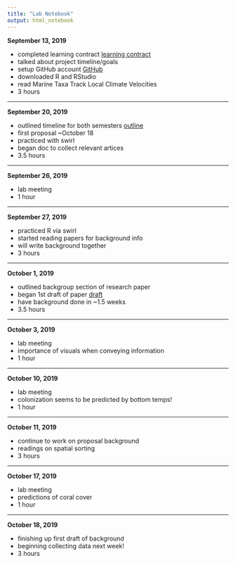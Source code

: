 ```yaml
---
title: "Lab Notebook"
output: html_notebook
---
```

**September 13, 2019**

* completed learning contract [learning contract](https://docs.google.com/document/d/18EuaptJ0LtB-4bw0Bqum4cfWjOU25bCIm0ezJRgJDqY/edit)
* talked about project timeline/goals
* setup GitHub account [GitHub](https://github.com)
* downloaded R and RStudio
* read Marine Taxa Track Local Climate Velocities
* 3 hours

*****

**September 20, 2019**

* outlined timeline for both semesters [outline](file:///Users/ria/Desktop/R/TraitVariability_EastCoast/OurPlan_19_20.nb.html)
* first proposal ~October 18
* practiced with swirl
* began doc to collect relevant artices
* 3.5 hours

*****

**September 26, 2019**

* lab meeting
* 1 hour

*****

**September 27, 2019**

* practiced R via swirl
* started reading papers for background info
* will write background together
* 3 hours

*****

**October 1, 2019**

* outlined backgroup section of research paper
* began 1st draft of paper [draft](https://docs.google.com/document/d/1oV0CoRcHu2-kNr2E14lT6bcgtEkBZnjOnXEybTrJRjg/edit)
* have background done in ~1.5 weeks
* 3.5 hours

*****

**October 3, 2019**

* lab meeting
* importance of visuals when conveying information
* 1 hour

*****

**October 10, 2019**

* lab meeting
* colonization seems to be predicted by bottom temps!
* 1 hour

*****

**October 11, 2019**

* continue to work on proposal background
* readings on spatial sorting
* 3 hours

*****

**October 17, 2019**

* lab meeting
* predictions of coral cover
* 1 hour

*****

**October 18, 2019**

* finishing up first draft of background
* beginning collecting data next week!
* 3 hours